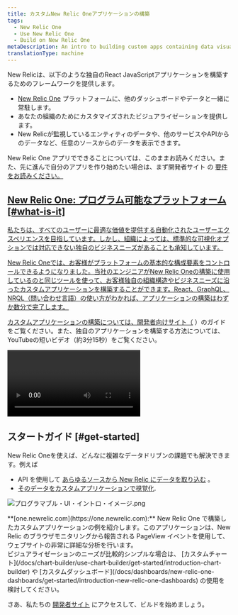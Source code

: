 ```yaml
---
title: カスタムNew Relic Oneアプリケーションの構築
tags:
  - New Relic One
  - Use New Relic One
  - Build on New Relic One
metaDescription: An intro to building custom apps containing data visualizations that reside on the New Relic One platform as New Relic One applications.
translationType: machine
---
```


New Relicは、以下のような独自のReact JavaScriptアプリケーションを構築するためのフレームワークを提供します。

* [New Relic One](/docs/new-relic-one/use-new-relic-one/get-started/introduction-new-relic-one) プラットフォームに、他のダッシュボードやデータと一緒に常駐します。
* あなたの組織のためにカスタマイズされたビジュアライゼーションを提供します。
* New Relicが監視しているエンティティのデータや、他のサービスやAPIからのデータなど、任意のソースからのデータを表示できます。

New Relic One アプリでできることについては、このままお読みください。また、先に進んで自分のアプリを作り始めたい場合は、まず開発者サイト の [要件をお読みください。](https://developer.newrelic.com/build-apps/permission-manage-apps)

## [New Relic One: プログラム可能なプラットフォーム [#what-is-it]](https://developer.newrelic.com/build-apps/permission-manage-apps)

[私たちは、すべてのユーザーに最適な価値を提供する自動化されたユーザーエクスペリエンスを目指しています。しかし、組織によっては、標準的な可視化オプションでは対応できない独自のビジネスニーズがあることも承知しています。](https://developer.newrelic.com/build-apps/permission-manage-apps)

[New Relic Oneでは、お客様がプラットフォームの基本的な構成要素をコントロールできるようになりました。当社のエンジニアがNew Relic Oneの構築に使用しているのと同じツールを使って、お客様独自の組織構造やビジネスニーズに沿ったカスタムアプリケーションを構築することができます。React、GraphQL、NRQL（問い合わせ言語）の使い方がわかれば、アプリケーションの構築はわずか数分で完了します。](https://developer.newrelic.com/build-apps/permission-manage-apps)

[](https://developer.newrelic.com/build-apps/permission-manage-apps)[カスタムアプリケーションの構築については、開発者向けサイト（](https://developer.newrelic.com/build-apps) ）のガイドをご覧ください。また、独自のアプリケーションを構築する方法については、YouTubeの短いビデオ（約3分15秒）をご覧ください。

<Video
  id="QX7wMf6wTSU"
  type="youtube"
/>

## スタートガイド [#get-started]

New Relic Oneを使えば、どんなに複雑なデータドリブンの課題でも解決できます。例えば

* API を使用して [あらゆるソースから New Relic にデータを取り込む](https://developer.newrelic.com/collect-data/collect-data-from-any-source) 。
* [そのデータをカスタムアプリケーションで視覚化](https://developer.newrelic.com/build-apps).

![プログラマブル・UI・イントロ・イメージ.png](./images/new-relic-one-browser-analyzer-example-application_0.png "プログラマブル・UI・イントロ・イメージ.png")

<figcaption>
  **[one.newrelic.com](https://one.newrelic.com):** New Relic One で構築したカスタムアプリケーションの例を紹介します。このアプリケーションは、New Relic のブラウザモニタリングから報告される PageView イベントを使用して、ウェブサイトの非常に詳細な分析を行います。
</figcaption>

<Callout variant="tip">
  ビジュアライゼーションのニーズが比較的シンプルな場合は、 [カスタムチャート](/docs/chart-builder/use-chart-builder/get-started/introduction-chart-builder) や [カスタムダッシュボード](/docs/dashboards/new-relic-one-dashboards/get-started/introduction-new-relic-one-dashboards) の使用を検討してください。
</Callout>

さあ、私たちの [開発者サイト](http://developer.newrelic.com) にアクセスして、ビルドを始めましょう。